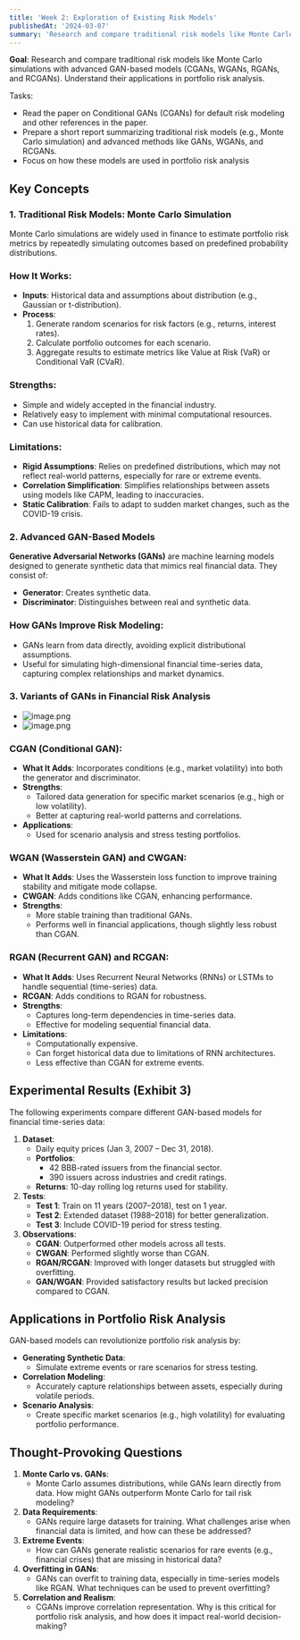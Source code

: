 ```yaml
---
title: 'Week 2: Exploration of Existing Risk Models'
publishedAt: '2024-03-07'
summary: 'Research and compare traditional risk models like Monte Carlo simulations with advanced GAN-based models (CGANs, WGANs, RGANs, and RCGANs).'
---
```


**Goal**: Research and compare traditional risk models like Monte Carlo simulations with advanced GAN-based models (CGANs, WGANs, RGANs, and RCGANs). Understand their applications in portfolio risk analysis.

Tasks:
- Read the paper on Conditional GANs (CGANs) for default risk modeling and other references in the paper.
- Prepare a short report summarizing traditional risk models (e.g., Monte Carlo simulation) and advanced methods like GANs, WGANs, and RCGANs.
- Focus on how these models are used in portfolio risk analysis

## **Key Concepts**

### **1. Traditional Risk Models: Monte Carlo Simulation**

Monte Carlo simulations are widely used in finance to estimate portfolio risk metrics by repeatedly simulating outcomes based on predefined probability distributions.

### **How It Works**:

- **Inputs**: Historical data and assumptions about distribution (e.g., Gaussian or t-distribution).
- **Process**:
    1. Generate random scenarios for risk factors (e.g., returns, interest rates).
    2. Calculate portfolio outcomes for each scenario.
    3. Aggregate results to estimate metrics like Value at Risk (VaR) or Conditional VaR (CVaR).

### **Strengths**:

- Simple and widely accepted in the financial industry.
- Relatively easy to implement with minimal computational resources.
- Can use historical data for calibration.

### **Limitations**:

- **Rigid Assumptions**: Relies on predefined distributions, which may not reflect real-world patterns, especially for rare or extreme events.
- **Correlation Simplification**: Simplifies relationships between assets using models like CAPM, leading to inaccuracies.
- **Static Calibration**: Fails to adapt to sudden market changes, such as the COVID-19 crisis.

### **2. Advanced GAN-Based Models**

**Generative Adversarial Networks (GANs)** are machine learning models designed to generate synthetic data that mimics real financial data. They consist of:

- **Generator**: Creates synthetic data.
- **Discriminator**: Distinguishes between real and synthetic data.

### **How GANs Improve Risk Modeling**:

- GANs learn from data directly, avoiding explicit distributional assumptions.
- Useful for simulating high-dimensional financial time-series data, capturing complex relationships and market dynamics.

### **3. Variants of GANs in Financial Risk Analysis**

- ![image.png](/images/week2/image.png)
- ![image.png](/images/week2/image%201.png)

### **CGAN (Conditional GAN)**:

- **What It Adds**: Incorporates conditions (e.g., market volatility) into both the generator and discriminator.
- **Strengths**:
    - Tailored data generation for specific market scenarios (e.g., high or low volatility).
    - Better at capturing real-world patterns and correlations.
- **Applications**:
    - Used for scenario analysis and stress testing portfolios.

### **WGAN (Wasserstein GAN) and CWGAN**:

- **What It Adds**: Uses the Wasserstein loss function to improve training stability and mitigate mode collapse.
- **CWGAN**: Adds conditions like CGAN, enhancing performance.
- **Strengths**:
    - More stable training than traditional GANs.
    - Performs well in financial applications, though slightly less robust than CGAN.

### **RGAN (Recurrent GAN) and RCGAN**:

- **What It Adds**: Uses Recurrent Neural Networks (RNNs) or LSTMs to handle sequential (time-series) data.
- **RCGAN**: Adds conditions to RGAN for robustness.
- **Strengths**:
    - Captures long-term dependencies in time-series data.
    - Effective for modeling sequential financial data.
- **Limitations**:
    - Computationally expensive.
    - Can forget historical data due to limitations of RNN architectures.
    - Less effective than CGAN for extreme events.

## **Experimental Results (Exhibit 3)**

The following experiments compare different GAN-based models for financial time-series data:

1. **Dataset**:
    - Daily equity prices (Jan 3, 2007 – Dec 31, 2018).
    - **Portfolios**:
        - 42 BBB-rated issuers from the financial sector.
        - 390 issuers across industries and credit ratings.
    - **Returns**: 10-day rolling log returns used for stability.
2. **Tests**:
    - **Test 1**: Train on 11 years (2007–2018), test on 1 year.
    - **Test 2**: Extended dataset (1988–2018) for better generalization.
    - **Test 3**: Include COVID-19 period for stress testing.
3. **Observations**:
    - **CGAN**: Outperformed other models across all tests.
    - **CWGAN**: Performed slightly worse than CGAN.
    - **RGAN/RCGAN**: Improved with longer datasets but struggled with overfitting.
    - **GAN/WGAN**: Provided satisfactory results but lacked precision compared to CGAN.

## **Applications in Portfolio Risk Analysis**

GAN-based models can revolutionize portfolio risk analysis by:

- **Generating Synthetic Data**:
    - Simulate extreme events or rare scenarios for stress testing.
- **Correlation Modeling**:
    - Accurately capture relationships between assets, especially during volatile periods.
- **Scenario Analysis**:
    - Create specific market scenarios (e.g., high volatility) for evaluating portfolio performance.

## **Thought-Provoking Questions**

1. **Monte Carlo vs. GANs**:
    - Monte Carlo assumes distributions, while GANs learn directly from data. How might GANs outperform Monte Carlo for tail risk modeling?
2. **Data Requirements**:
    - GANs require large datasets for training. What challenges arise when financial data is limited, and how can these be addressed?
3. **Extreme Events**:
    - How can GANs generate realistic scenarios for rare events (e.g., financial crises) that are missing in historical data?
4. **Overfitting in GANs**:
    - GANs can overfit to training data, especially in time-series models like RGAN. What techniques can be used to prevent overfitting?
5. **Correlation and Realism**:
    - CGANs improve correlation representation. Why is this critical for portfolio risk analysis, and how does it impact real-world decision-making? 